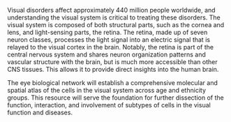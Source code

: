 Visual disorders affect approximately 440 million people worldwide, and understanding the visual system is critical to treating these disorders. The visual system is composed of both structural parts, such as the cornea and lens, and light-sensing parts, the retina. The retina, made up of seven neuron classes, processes the light signal into an electric signal that is relayed to the visual cortex in the brain. Notably, the retina is part of the central nervous system and shares neuron organization patterns and vascular structure with the brain, but is much more accessible than other CNS tissues. This allows it to provide direct insights into the human brain.

The eye biological network will establish a comprehensive molecular and spatial atlas of the cells in the visual system across age and ethnicity groups. This resource will serve the foundation for further dissection of the function, interaction, and involvement of subtypes of cells in the visual function and diseases.
